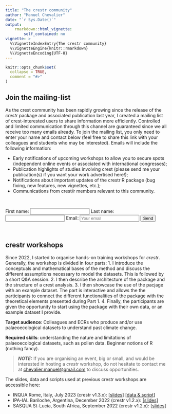 ```yaml
---
title: "The crestr community"
author: "Manuel Chevalier"
date: "`r Sys.Date()`"
output:
    rmarkdown::html_vignette:
        self_contained: no
vignette: >
  %\VignetteIndexEntry{The crestr community}
  %\VignetteEngine{knitr::rmarkdown}
  %\VignetteEncoding{UTF-8}
---
```


```r
knitr::opts_chunk$set(
  collapse = TRUE,
  comment = "#>"
)
```



## Join the mailing-list

As the crest community has been rapidly growing since the release of the _crestr_ package and associated publication last year, I created a mailing list of crest-interested users to share information more efficiently. Controlled and limited communication through this channel are guaranteed since we all receive too many emails already.  To join the mailing list, you only need to enter your name and contact below (feel free to share this link with your colleagues and students who may be interested). Emails will include the following information:

- Early notifications of upcoming workshops to allow you to secure spots (independent online events or associated with international congresses);
- Publication highlights of studies involving crest (please send me your publication(s) if you want your work advertised here!);
- Notifications about important updates of the crestr R package (bug fixing, new features, new vignettes, etc.);
- Communications from crest/r members relevant to this community.



<br >

<form action="https://formspree.io/f/xdovbpaw" method="POST" >
    First name: <input type="text" name="First name" placehold="Your name">
    Last name: <input type="text" name="Last name" placehold="Your name">
    Email: <input type="email" name="_replyto" placeholder="Your email">
    <input type="submit" value="Send">
    <input type="hidden" name="_subject" value="New member crest/r mailing list" />
</form>

<br >


## crestr workshops

Since 2022, I started to organise hands-on training workshops for _crestr_. Generally, the workshop is divided in four parts:
1.	I introduce the conceptuals and mathematical bases of the method and discuss the different assumptions necessary to model the datasets. This is followed by a short Q&A session.
2.	I then describe the architecture of the package and the structure of a crest analysis.
3.	I then showcase the use of the pacjage with an example dataset. The part is interactive and allows the the participants to connect the different functionalities of the package with the theoretical elements presented during Part 1.
4.	Finally, the participants are given the opportunity to start using the package with their own data, or an example dataset I provide.

**Target audience**: Colleagues and ECRs who produce and/or use palaeoecological datasets to understand past climate change.

**Required skills**: understanding the nature and limitations of palaeoecological datasets, such as pollen data. Beginner notions of R (nothing fancy).


> **_NOTE:_**  If you are organising an event, big or small, and would be interested in hosting a _crestr_ workshop, do not hesitate to contact me at <chevalier.manuel@gmail.com> to discuss opportunities.



The slides, data and scripts used at previous crestr workshops are accessible here:

* INQUA Rome, Italy, July 2023 (crestr v1.3.x): [[slides]](https://github.com/mchevalier2/crestr/raw/master/webpage/workshops/Crestr-INQUA2023.pdf) [[data & script]](https://github.com/mchevalier2/crestr/raw/master/webpage/workshops/Crestr-INQUA2023-material.zip)
* IPA-IAL Bariloche, Argentina, December 2022 (crestr v1.2.x): [[slides]](https://github.com/mchevalier2/crestr/raw/master/webpage/workshops/Crestr-IAL-IPA-2022.pdf)
* SASQUA St-Lucia, South Africa, September 2022 (crestr v1.2.x): [[slides]](https://github.com/mchevalier2/crestr/raw/master/webpage/workshops/Crestr-SASQUA-2022.pdf)
